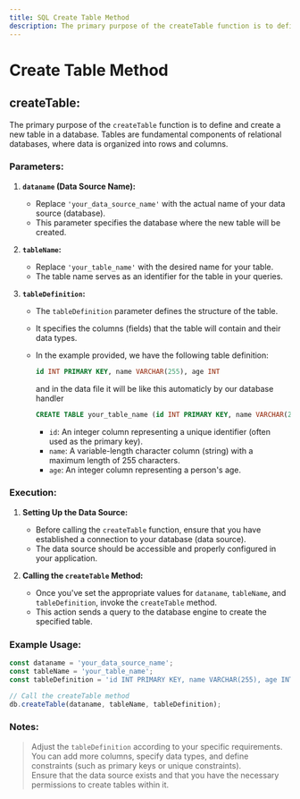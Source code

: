 ```yaml
---
title: SQL Create Table Method
description: The primary purpose of the createTable function is to define and create a new table in a database. Tables are fundamental components of relational databases, where data is organized into rows and columns.
---
```


# Create Table Method

## createTable:
The primary purpose of the `createTable` function is to define and create a new table in a database. Tables are fundamental components of relational databases, where data is organized into rows and columns.

### Parameters:
1. **`dataname` (Data Source Name):**
   - Replace `'your_data_source_name'` with the actual name of your data source (database).
   - This parameter specifies the database where the new table will be created.

2. **`tableName`:**
   - Replace `'your_table_name'` with the desired name for your table.
   - The table name serves as an identifier for the table in your queries.

3. **`tableDefinition`:**
   - The `tableDefinition` parameter defines the structure of the table.
   - It specifies the columns (fields) that the table will contain and their data types.
   - In the example provided, we have the following table definition:

     ```sql
     id INT PRIMARY KEY, name VARCHAR(255), age INT
     ```
     and in the data file it will be like this automaticly by our database handler
     ```sql
     CREATE TABLE your_table_name (id INT PRIMARY KEY, name VARCHAR(255), age INT);
     ```
     - `id`: An integer column representing a unique identifier (often used as the primary key).
     - `name`: A variable-length character column (string) with a maximum length of 255 characters.
     - `age`: An integer column representing a person's age.

### Execution:
1. **Setting Up the Data Source:**
   - Before calling the `createTable` function, ensure that you have established a connection to your database (data source).
   - The data source should be accessible and properly configured in your application.

2. **Calling the `createTable` Method:**
   - Once you've set the appropriate values for `dataname`, `tableName`, and `tableDefinition`, invoke the `createTable` method.
   - This action sends a query to the database engine to create the specified table.

### Example Usage:
```js
const dataname = 'your_data_source_name';
const tableName = 'your_table_name';
const tableDefinition = 'id INT PRIMARY KEY, name VARCHAR(255), age INT';

// Call the createTable method
db.createTable(dataname, tableName, tableDefinition);
```

### Notes:
> Adjust the `tableDefinition` according to your specific requirements. You can add more columns, specify data types, and define constraints (such as primary keys or unique constraints). <br />
> Ensure that the data source exists and that you have the necessary permissions to create tables within it.